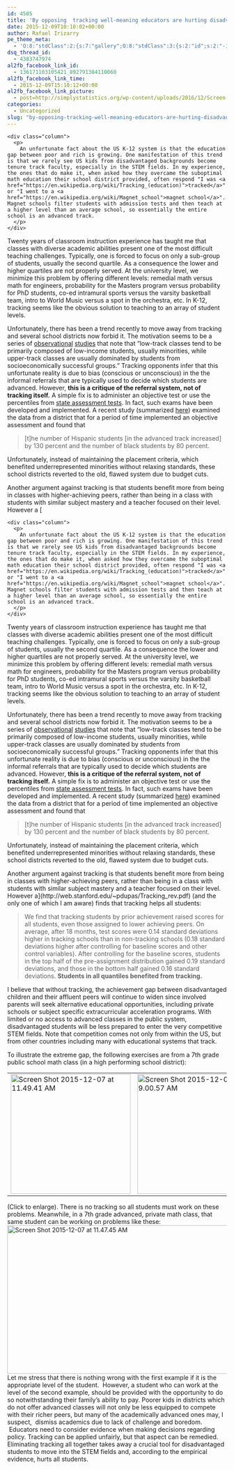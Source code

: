 ```yaml
---
id: 4505
title: 'By opposing  tracking well-meaning educators are hurting disadvantaged kids'
date: 2015-12-09T10:10:02+00:00
author: Rafael Irizarry
pe_theme_meta:
  - 'O:8:"stdClass":2:{s:7:"gallery";O:8:"stdClass":3:{s:2:"id";s:2:"-1";s:5:"width";s:0:"";s:6:"height";s:0:"";}s:5:"video";O:8:"stdClass":1:{s:2:"id";s:2:"-1";}}'
dsq_thread_id:
  - 4383747974
al2fb_facebook_link_id:
  - 136171103105421_892791304110060
al2fb_facebook_link_time:
  - 2015-12-09T15:10:12+00:00
al2fb_facebook_link_picture:
  - post=http://simplystatistics.org/wp-content/uploads/2016/12/Screen-Shot-2015-12-07-at-11.49.41-AM.png
categories:
  - Uncategorized
slug: "by-opposing-tracking-well-meaning-educators-are-hurting-disadvantaged-kids"
---
```

<div class="page" title="Page 2">
  <div class="layoutArea">
    <div class="column">
      <p>
        An unfortunate fact about the US K-12 system is that the education gap between poor and rich is growing. One manifestation of this trend is that we rarely see US kids from disadvantaged backgrounds become tenure track faculty, especially in the STEM fields. In my experience, the ones that do make it, when asked how they overcame the suboptimal math education their school district provided, often respond "I was <a href="https://en.wikipedia.org/wiki/Tracking_(education)">tracked</a>" or "I went to a <a href="https://en.wikipedia.org/wiki/Magnet_school">magnet school</a>". Magnet schools filter students with admission tests and then teach at a higher level than an average school, so essentially the entire school is an advanced track.
      </p>
    </div>
  </div>
</div>

Twenty years of classroom instruction experience has taught me that classes with diverse academic abilities present one of the most difficult teaching challenges. Typically, one is forced to focus on only a sub-group of students, usually the second quartile. As a consequence the lower and higher quartiles are not properly served. At the university level, we minimize this problem by offering different levels: remedial math versus math for engineers, probability for the Masters program versus probability for PhD students, co-ed intramural sports versus the varsity basketball team, intro to World Music versus a spot in the orchestra, etc. In K-12, tracking seems like the obvious solution to teaching to an array of student levels.

Unfortunately, there has been a trend recently to move away from tracking and several school districts now forbid it. The motivation seems to be a series of [observational](http://www.tandfonline.com/doi/abs/10.1207/s15430421tip4501_9) [studies](http://files.eric.ed.gov/fulltext/ED329615.pdf) that note that "low-track classes tend to be primarily composed of low-income students, usually minorities, while upper-track classes are usually dominated by students from socioeconomically successful groups." Tracking opponents infer that this unfortunate reality is due to bias (conscious or unconscious) in the the informal referrals that are typically used to decide which students are advanced. However, **this is a critique of the referral system, not of tracking itself.** A simple fix is to administer an objective test or use the percentiles from [state assessment tests](http://www.doe.mass.edu/mcas/overview.html). In fact, such exams have been developed and implemented. A recent study (summarized [here](http://www.vox.com/2015/11/23/9784250/card-giuliano-gifted-talented)) examined the data from a district that for a period of time implemented an objective assessment and found that

> [t]he number of Hispanic students [in the advanced track increased] by 130 percent and the number of black students by 80 percent.

Unfortunately, instead of maintaining the placement criteria, which benefited underrepresented minorities without relaxing standards, these school districts reverted to the old, flawed system due to budget cuts.

Another argument against tracking is that students benefit more from being in classes with higher-achieving peers, rather than being in a class with students with similar subject mastery and a teacher focused on their level. However a [<div class="page" title="Page 2">
  <div class="layoutArea">
    <div class="column">
      <p>
        An unfortunate fact about the US K-12 system is that the education gap between poor and rich is growing. One manifestation of this trend is that we rarely see US kids from disadvantaged backgrounds become tenure track faculty, especially in the STEM fields. In my experience, the ones that do make it, when asked how they overcame the suboptimal math education their school district provided, often respond "I was <a href="https://en.wikipedia.org/wiki/Tracking_(education)">tracked</a>" or "I went to a <a href="https://en.wikipedia.org/wiki/Magnet_school">magnet school</a>". Magnet schools filter students with admission tests and then teach at a higher level than an average school, so essentially the entire school is an advanced track.
      </p>
    </div>
  </div>
</div>

Twenty years of classroom instruction experience has taught me that classes with diverse academic abilities present one of the most difficult teaching challenges. Typically, one is forced to focus on only a sub-group of students, usually the second quartile. As a consequence the lower and higher quartiles are not properly served. At the university level, we minimize this problem by offering different levels: remedial math versus math for engineers, probability for the Masters program versus probability for PhD students, co-ed intramural sports versus the varsity basketball team, intro to World Music versus a spot in the orchestra, etc. In K-12, tracking seems like the obvious solution to teaching to an array of student levels.

Unfortunately, there has been a trend recently to move away from tracking and several school districts now forbid it. The motivation seems to be a series of [observational](http://www.tandfonline.com/doi/abs/10.1207/s15430421tip4501_9) [studies](http://files.eric.ed.gov/fulltext/ED329615.pdf) that note that "low-track classes tend to be primarily composed of low-income students, usually minorities, while upper-track classes are usually dominated by students from socioeconomically successful groups." Tracking opponents infer that this unfortunate reality is due to bias (conscious or unconscious) in the the informal referrals that are typically used to decide which students are advanced. However, **this is a critique of the referral system, not of tracking itself.** A simple fix is to administer an objective test or use the percentiles from [state assessment tests](http://www.doe.mass.edu/mcas/overview.html). In fact, such exams have been developed and implemented. A recent study (summarized [here](http://www.vox.com/2015/11/23/9784250/card-giuliano-gifted-talented)) examined the data from a district that for a period of time implemented an objective assessment and found that

> [t]he number of Hispanic students [in the advanced track increased] by 130 percent and the number of black students by 80 percent.

Unfortunately, instead of maintaining the placement criteria, which benefited underrepresented minorities without relaxing standards, these school districts reverted to the old, flawed system due to budget cuts.

Another argument against tracking is that students benefit more from being in classes with higher-achieving peers, rather than being in a class with students with similar subject mastery and a teacher focused on their level. However a](http://web.stanford.edu/~pdupas/Tracking_rev.pdf) (and the only one of which I am aware) finds that tracking helps all students:

> We find that tracking students by prior achievement raised scores for all students, even those assigned to lower achieving peers. On average, after 18 months, test scores were 0.14 standard deviations higher in tracking schools than in non-tracking schools (0.18 standard deviations higher after controlling for baseline scores and other control variables). After controlling for the baseline scores, students in the top half of the pre-assignment distribution gained 0.19 standard deviations, and those in the bottom half gained 0.16 standard deviations. **Students in all quantiles benefited from tracking. **

I believe that without tracking, the achievement gap between disadvantaged children and their affluent peers will continue to widen since involved parents will seek alternative educational opportunities, including private schools or subject specific extracurricular acceleration programs. With limited or no access to advanced classes in the public system, disadvantaged students will be less prepared to enter the very competitive STEM fields. Note that competition comes not only from within the US, but from other countries including many with educational systems that track.

To illustrate the extreme gap, the following exercises are from a 7th grade public school math class (in a high performing school district):

<table style="width: 100%;">
  <tr>
    <td>
      <a href="http://simplystatistics.org/wp-content/uploads/2016/12/Screen-Shot-2015-12-07-at-11.49.41-AM.png"><img src="http://simplystatistics.org/wp-content/uploads/2016/12/Screen-Shot-2015-12-07-at-11.49.41-AM.png" alt="Screen Shot 2015-12-07 at 11.49.41 AM" width="275" /></a>
    </td>
    
    <td>
      <a href="http://simplystatistics.org/wp-content/uploads/2016/12/Screen-Shot-2015-12-09-at-9.00.57-AM.png"><img src="http://simplystatistics.org/wp-content/uploads/2016/12/Screen-Shot-2015-12-09-at-9.00.57-AM.png" alt="Screen Shot 2015-12-09 at 9.00.57 AM" width="275" /></a>
    </td>
  </tr>
</table>

(Click to enlarge). There is no tracking so all students must work on these problems. Meanwhile, in a 7th grade advanced, private math class, that same student can be working on problems like these:[<img class="alignnone size-full wp-image-4511" src="http://simplystatistics.org/wp-content/uploads/2016/12/Screen-Shot-2015-12-07-at-11.47.45-AM.png" alt="Screen Shot 2015-12-07 at 11.47.45 AM" width="1165" height="341" srcset="http://simplystatistics.org/wp-content/uploads/2016/12/Screen-Shot-2015-12-07-at-11.47.45-AM-300x88.png 300w, http://simplystatistics.org/wp-content/uploads/2016/12/Screen-Shot-2015-12-07-at-11.47.45-AM-1024x300.png 1024w, http://simplystatistics.org/wp-content/uploads/2016/12/Screen-Shot-2015-12-07-at-11.47.45-AM-260x76.png 260w, http://simplystatistics.org/wp-content/uploads/2016/12/Screen-Shot-2015-12-07-at-11.47.45-AM.png 1165w" sizes="(max-width: 1165px) 100vw, 1165px" />](http://simplystatistics.org/wp-content/uploads/2016/12/Screen-Shot-2015-12-07-at-11.47.45-AM.png)Let me stress that there is nothing wrong with the first example if it is the appropriate level of the student.  However, a student who can work at the level of the second example, should be provided with the opportunity to do so notwithstanding their family's ability to pay. Poorer kids in districts which do not offer advanced classes will not only be less equipped to compete with their richer peers, but many of the academically advanced ones may, I suspect,  dismiss academics due to lack of challenge and boredom.  Educators need to consider evidence when making decisions regarding policy. Tracking can be applied unfairly, but that aspect can be remedied. Eliminating tracking all together takes away a crucial tool for disadvantaged students to move into the STEM fields and, according to the empirical evidence, hurts all students.
